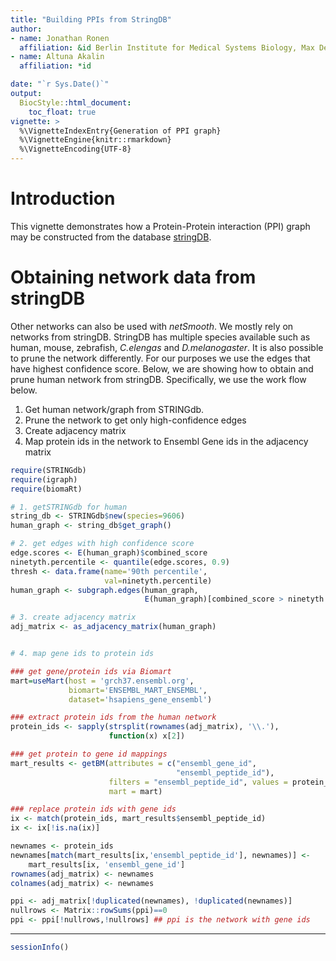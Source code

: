 ```yaml
---
title: "Building PPIs from StringDB"
author:
- name: Jonathan Ronen
  affiliation: &id Berlin Institute for Medical Systems Biology, Max Delbrück Center
- name: Altuna Akalin
  affiliation: *id

date: "`r Sys.Date()`"
output:
  BiocStyle::html_document:
    toc_float: true
vignette: >
  %\VignetteIndexEntry{Generation of PPI graph}
  %\VignetteEngine{knitr::rmarkdown}
  %\VignetteEncoding{UTF-8}
---
```


# Introduction
This vignette demonstrates how a Protein-Protein interaction (PPI) graph may be
constructed from the database [stringDB][stringdb].

# Obtaining network data from stringDB
Other networks can also be used with _netSmooth_. We mostly rely on networks
from stringDB. StringDB has multiple species available such as human, mouse,
zebrafish, _C.elengas_ and _D.melanogaster_. It is also possible to prune the
network differently. For our purposes we use the edges that have highest
confidence score. Below, we are showing how to obtain and prune human network
from stringDB. Specifically, we use the work flow below.

1. Get human network/graph from STRINGdb.
2. Prune the network to get only high-confidence edges
3. Create adjacency matrix
4. Map protein ids in the network to Ensembl Gene ids in the adjacency matrix

```r
require(STRINGdb)
require(igraph)
require(biomaRt)

# 1. getSTRINGdb for human
string_db <- STRINGdb$new(species=9606)
human_graph <- string_db$get_graph()

# 2. get edges with high confidence score
edge.scores <- E(human_graph)$combined_score
ninetyth.percentile <- quantile(edge.scores, 0.9)
thresh <- data.frame(name='90th percentile',
                     val=ninetyth.percentile)
human_graph <- subgraph.edges(human_graph,
                              E(human_graph)[combined_score > ninetyth.percentile])

# 3. create adjacency matrix
adj_matrix <- as_adjacency_matrix(human_graph)


# 4. map gene ids to protein ids

### get gene/protein ids via Biomart
mart=useMart(host = 'grch37.ensembl.org',
             biomart='ENSEMBL_MART_ENSEMBL',
             dataset='hsapiens_gene_ensembl')

### extract protein ids from the human network
protein_ids <- sapply(strsplit(rownames(adj_matrix), '\\.'),
                      function(x) x[2])

### get protein to gene id mappings
mart_results <- getBM(attributes = c("ensembl_gene_id",
                                     "ensembl_peptide_id"),
                      filters = "ensembl_peptide_id", values = protein_ids,
                      mart = mart)

### replace protein ids with gene ids
ix <- match(protein_ids, mart_results$ensembl_peptide_id)
ix <- ix[!is.na(ix)]

newnames <- protein_ids
newnames[match(mart_results[ix,'ensembl_peptide_id'], newnames)] <-
    mart_results[ix, 'ensembl_gene_id']
rownames(adj_matrix) <- newnames
colnames(adj_matrix) <- newnames

ppi <- adj_matrix[!duplicated(newnames), !duplicated(newnames)]
nullrows <- Matrix::rowSums(ppi)==0
ppi <- ppi[!nullrows,!nullrows] ## ppi is the network with gene ids
```


-------


```r
sessionInfo()
```

[stringdb]: https://string-db.org "string-db.org"
